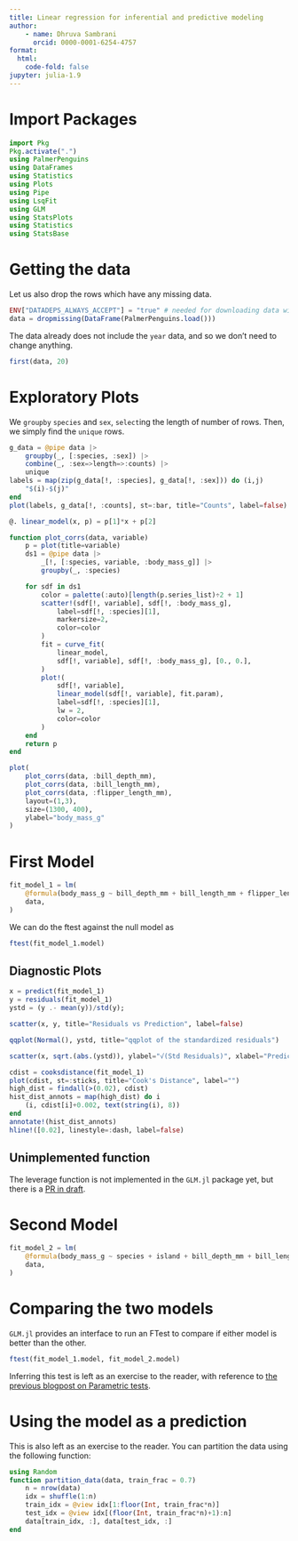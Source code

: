 ```yaml
---
title: Linear regression for inferential and predictive modeling
author: 
    - name: Dhruva Sambrani
      orcid: 0000-0001-6254-4757
format:
  html:
    code-fold: false
jupyter: julia-1.9
---
```


# Import Packages

```julia
import Pkg
Pkg.activate(".")
using PalmerPenguins 
using DataFrames
using Statistics
using Plots
using Pipe
using LsqFit
using GLM
using StatsPlots
using Statistics
using StatsBase
```

# Getting the data

Let us also drop the rows which have any missing data.

```julia
ENV["DATADEPS_ALWAYS_ACCEPT"] = "true" # needed for downloading data without confirmation
data = dropmissing(DataFrame(PalmerPenguins.load()))
```

The data already does not include the `year` data, and so we don't need to change anything.

```julia
first(data, 20)
```

# Exploratory Plots

We `groupby` `species` and `sex`, `select`ing the length of number of rows. Then, we simply find the `unique` rows.

```julia
g_data = @pipe data |>
	groupby(_, [:species, :sex]) |>
	combine(_, :sex=>length=>:counts) |>
	unique
labels = map(zip(g_data[!, :species], g_data[!, :sex])) do (i,j)
    "$(i)-$(j)"
end
plot(labels, g_data[!, :counts], st=:bar, title="Counts", label=false)
```

```julia
@. linear_model(x, p) = p[1]*x + p[2]
```

```julia
function plot_corrs(data, variable)
	p = plot(title=variable)
	ds1 = @pipe data |>
		_[!, [:species, variable, :body_mass_g]] |>
		groupby(_, :species)

	for sdf in ds1
		color = palette(:auto)[length(p.series_list)÷2 + 1]
		scatter!(sdf[!, variable], sdf[!, :body_mass_g],
			label=sdf[!, :species][1],
			markersize=2,
			color=color
		)
		fit = curve_fit(
			linear_model,
			sdf[!, variable], sdf[!, :body_mass_g], [0., 0.],
		)
		plot!(
			sdf[!, variable],
			linear_model(sdf[!, variable], fit.param),
			label=sdf[!, :species][1],
			lw = 2,
			color=color
		)
	end
	return p
end
```

```julia
plot(
	plot_corrs(data, :bill_depth_mm),
	plot_corrs(data, :bill_length_mm),
	plot_corrs(data, :flipper_length_mm),
	layout=(1,3),
	size=(1300, 400),
	ylabel="body_mass_g"
)
```

# First Model

```julia
fit_model_1 = lm(
	@formula(body_mass_g ~ bill_depth_mm + bill_length_mm + flipper_length_mm + sex),
	data,
)
```

We can do the ftest against the null model as

```julia
ftest(fit_model_1.model)
```

## Diagnostic Plots

```julia
x = predict(fit_model_1)
y = residuals(fit_model_1)
ystd = (y .- mean(y))/std(y);
```

```julia
scatter(x, y, title="Residuals vs Prediction", label=false)
```

```julia
qqplot(Normal(), ystd, title="qqplot of the standardized residuals")
```

```julia
scatter(x, sqrt.(abs.(ystd)), ylabel="√(Std Residuals)", xlabel="Prediction", label=false)
```

```julia
cdist = cooksdistance(fit_model_1)
plot(cdist, st=:sticks, title="Cook's Distance", label="")
high_dist = findall(>(0.02), cdist)
hist_dist_annots = map(high_dist) do i
	(i, cdist[i]+0.002, text(string(i), 8))
end
annotate!(hist_dist_annots)
hline!([0.02], linestyle=:dash, label=false)
```

::: callout-caution
## Unimplemented function
The leverage function is not implemented in the `GLM.jl` package yet, but there is a [PR in draft](https://github.com/JuliaStats/GLM.jl/pull/510).
:::

# Second Model

```julia
fit_model_2 = lm(
	@formula(body_mass_g ~ species + island + bill_depth_mm + bill_length_mm + flipper_length_mm + sex),
	data,
)
```

# Comparing the two models

`GLM.jl` provides an interface to run an FTest to compare if either model is better than the other.

```julia
ftest(fit_model_1.model, fit_model_2.model)
```

Inferring this test is left as an exercise to the reader, with reference to [the previous blogpost on Parametric tests](https://dataalltheway.com/posts/010-parametric-hypothesis-tests-r/#sec-f-test).

# Using the model as a prediction

This is also left as an exercise to the reader. You can partition the data using the following function:

```julia
using Random
function partition_data(data, train_frac = 0.7)
    n = nrow(data)
    idx = shuffle(1:n)
    train_idx = @view idx[1:floor(Int, train_frac*n)]
    test_idx = @view idx[(floor(Int, train_frac*n)+1):n]
    data[train_idx, :], data[test_idx, :]
end
```
